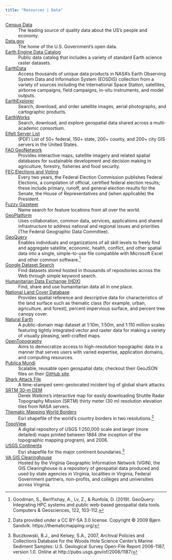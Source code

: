```yaml
---
title: "Resources | Data"
---
```


[Census Data](https://data.census.gov/cedsci)
:   The leading source of quality data about the US's people and economy.

[Data.gov](https://www.data.gov/)
:   The home of the U.S. Government's open data.

[Earth Engine Data Catalog](https://developers.google.com/earth-engine/datasets/catalog)
:   Public data catalog that includes a variety of standard Earth science raster datasets.

[EarthData](https://search.earthdata.nasa.gov/search)
:   Access thousands of unique data products in NASA's Earth Observing System Data and Information System (EOSDIS) collection from a variety of sources including the International Space Station, satellites, airborne campaigns, field campaigns, in-situ instruments, and model outputs.

[EarthExplorer](https://earthexplorer.usgs.gov/)
:   Search, download, and order satellite images, aerial photographs, and cartographic products.

[EarthWorks](https://earthworks.stanford.edu/)
:   Search, download, and explore geospatial data shared across a multi-academic consortium.

[Elfelt Server List](https://mappingsupport.com/p/surf_gis/list-federal-state-county-city-GIS-servers.pdf)
:   (PDF) List of 50+ federal, 150+ state, 200+ county, and 200+ city GIS servers in the United States.

[FAO GeoNetwork](http://www.fao.org/geonetwork/srv/en/main.home)
:   Provides interactive maps, satellite imagery and related spatial databases for sustainable development and decision making in agriculture, forestry, fisheries and food security.

[FEC Elections and Voting](https://www.fec.gov/introduction-campaign-finance/election-and-voting-information/)
:   Every two years, the Federal Election Commission publishes Federal Elections, a compilation of official, certified federal election results; these include primary, runoff, and general election results for the Senate, the House of Representatives and (when applicable) the President.

[Fuzzy Gazeteer](http://isodp.hof-university.de/fuzzyg/query/)
:   Name search for feature locations from all over the world.

[GeoPlatform](https://www.geoplatform.gov/)
:   Uses collaboration, common data, services, applications and shared infrastructure to address national and regional issues and priorities (The Federal Geographic Data Committee).

[GeoQuery](http://geo.aiddata.org/query/#!/)
:   Enables individuals and organizations of all skill levels to freely find and aggregate satellite, economic, health, conflict, and other spatial data into a single, simple-to-use file compatible with Microsoft Excel and other common software.[^goodman19]

[Google Dataset Search](https://toolbox.google.com/datasetsearch)
:   Find datasets stored hosted in thousands of repositories across the Web through simple keyword search.

[Humanitarian Data Exchange (HDX)](https://data.humdata.org/)
:   Find, share and use humanitarian data all in one place.

[National Land Cover Database](https://www.mrlc.gov/index.php)
:   Provides spatial reference and descriptive data for characteristics of the land surface such as thematic class (for example, urban, agriculture, and forest), percent impervious surface, and percent tree canopy cover.

[Natural Earth](https://www.naturalearthdata.com/)
:   A public-domain map dataset at 1:10m, 1:50m, and 1:110 million scales featuring tightly integrated vector and raster data for making a variety of visually pleasing, well-crafted maps.

[OpenTopography](https://opentopography.org/)
:   Aims to democratize access to high-resolution topographic data in a manner that serves users with varied expertise, application domains, and computing resources.

[Publica Mundi](http://www.publicamundi.eu/)
:   Scalable, reusable open geospatial data; checkout their GeoJSON files on their [GitHub site](https://github.com/PublicaMundi/MappingAPI/tree/master/data/geojson).

[Shark Attack File](http://www.sharkattackfile.net/)
:   A time-stamped semi-geolocated incident log of global shark attacks.

[SRTM 30-m DEM](http://dwtkns.com/srtm30m/)
:   Derek Watkins's interactive map for easily downloading Shuttle Radar Topography Mission (SRTM) thirty meter (30 m) resolution elevation tiles from NASA servers.

[Thematic Mapping World Borders](http://thematicmapping.org/downloads/world_borders.php)
:   Esri shapefile of the world's country borders in two resolutions.[^sandvik08]

[TopoView](https://ngmdb.usgs.gov/topoview/)
:   A digital repository of USGS 1:250,000 scale and larger (more detailed) maps printed between 1884 (the inception of the topographic mapping program), and 2006.

[USGS Continents](https://pubs.usgs.gov/of/2006/1187/basemaps/continents/)
:   Esri shapefile for the major continent boundaries.[^buczkowski07]

[VA GIS Clearinghouse](https://vgin.maps.arcgis.com/home/index.html)
:   Hosted by the Virginia Geographic Information Network (VGIN), the GIS Clearinghouse is a repository of geospatial data produced and used by state agencies in Virginia, localities in Virginia, Federal Government partners, non-profits, and colleges and universities across Virginia.

[^buczkowski07]: Buczkowski, B.J., and Kelsey, S.A., 2007, Archival Policies and Collections Database for the Woods Hole Science Center's Marine Sediment Samples: U.S. Geological Survey Open-File Report 2006-1187, version 1.0. Online at http://pubs.usgs.gov/of/2006/1187/

[^goodman19]: Goodman, S., BenYishay, A., Lv, Z., & Runfola, D. (2019). GeoQuery: Integrating HPC systems and public web-based geospatial data tools. Computers & Geosciences, 122, 103-112.

[^sandvik08]: Data provided under a CC BY-SA 3.0 license. Copyright &copy; 2009 Bj&oslash;rn Sandvik. https://thematicmapping.org/
